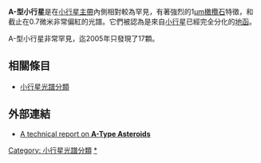 '''A-型小行星'''是在[[小行星帶|小行星主帶]]內側相對較為罕見，有著強烈的1[[微米|µm]][[橄欖石|橄欖石]]特徵，和截止在0.7微米非常偏紅的光譜。它們被認為是來自[[小行星|小行星]]已經完全分化的[[地函|地函]]。

A-型小行星非常罕見，迄2005年只發現了17顆。

== 相關條目 ==
*[[小行星光譜分類|小行星光譜分類]]

== 外部連結 ==
*[http://www.lpi.usra.edu/meetings/lpsc2005/pdf/1375.pdf A technical report on '''A-Type Asteroids''']{{Wayback|url=http://www.lpi.usra.edu/meetings/lpsc2005/pdf/1375.pdf |date=20110605183553 }}

{{小行星}}
{{小天體}}

[[Category:_小行星光譜分類|Category: 小行星光譜分類]]
[[Category:A-型小行星|*]]

{{asteroid-stub}}